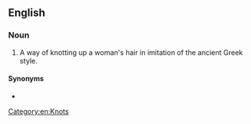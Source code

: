 ==English==

===Noun===
{{en-noun}}

# A way of knotting up a woman's hair in imitation of the ancient Greek style.

====Synonyms====
* {{l|en|Psyche knot}}

{{C|en|Ancient Greece}}

[[Category:en:Knots]]